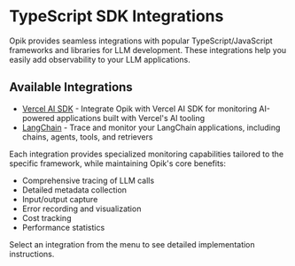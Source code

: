 # TypeScript SDK Integrations

Opik provides seamless integrations with popular TypeScript/JavaScript frameworks and libraries for LLM development. These integrations help you easily add observability to your LLM applications.

## Available Integrations

- [Vercel AI SDK](/reference/typescript-sdk/integrations/vercel-ai-sdk) - Integrate Opik with Vercel AI SDK for monitoring AI-powered applications built with Vercel's AI tooling
- [LangChain](/reference/typescript-sdk/integrations/langchain) - Trace and monitor your LangChain applications, including chains, agents, tools, and retrievers

Each integration provides specialized monitoring capabilities tailored to the specific framework, while maintaining Opik's core benefits:

- Comprehensive tracing of LLM calls
- Detailed metadata collection
- Input/output capture
- Error recording and visualization
- Cost tracking
- Performance statistics

Select an integration from the menu to see detailed implementation instructions.
